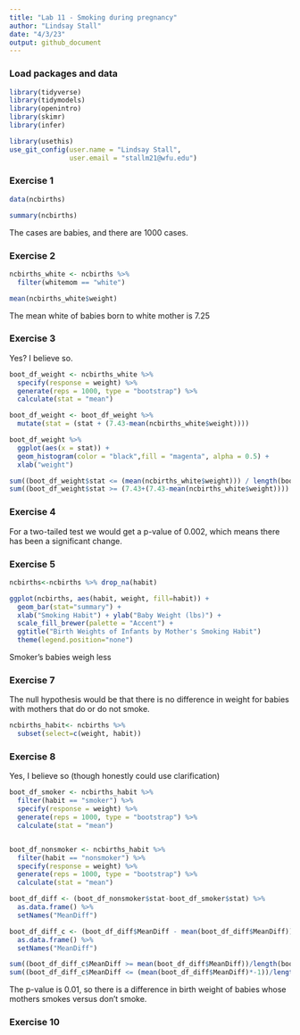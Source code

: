 ```yaml
---
title: "Lab 11 - Smoking during pregnancy"
author: "Lindsay Stall"
date: "4/3/23"
output: github_document
---
```


### Load packages and data

```r
library(tidyverse) 
library(tidymodels)
library(openintro)
library(skimr)
library(infer)
```

```r
library(usethis)
use_git_config(user.name = "Lindsay Stall", 
               user.email = "stallm21@wfu.edu")
```



### Exercise 1

```r
data(ncbirths)
```

```r
summary(ncbirths)
```
The cases are babies, and there are 1000 cases.

### Exercise 2

```r
ncbirths_white <- ncbirths %>%
  filter(whitemom == "white")
```

```r
mean(ncbirths_white$weight)

```
The mean white of babies born to white mother is 7.25

### Exercise 3

Yes? I believe so.

```r
boot_df_weight <- ncbirths_white %>%
  specify(response = weight) %>% 
  generate(reps = 1000, type = "bootstrap") %>% 
  calculate(stat = "mean")

boot_df_weight <- boot_df_weight %>% 
  mutate(stat = (stat + (7.43-mean(ncbirths_white$weight))))

boot_df_weight %>% 
  ggplot(aes(x = stat)) +
  geom_histogram(color = "black",fill = "magenta", alpha = 0.5) +
  xlab("weight")

sum((boot_df_weight$stat <= (mean(ncbirths_white$weight))) / length(boot_df_weight$stat)) +
sum((boot_df_weight$stat >= (7.43+(7.43-mean(ncbirths_white$weight)))) / length(boot_df_weight$stat))
```


### Exercise 4
For a two-tailed test we would get a p-value of 0.002, which means there has been a significant change.


### Exercise 5

```r

ncbirths<-ncbirths %>% drop_na(habit)
```


```r
ggplot(ncbirths, aes(habit, weight, fill=habit)) +
  geom_bar(stat="summary") +
  xlab("Smoking Habit") + ylab("Baby Weight (lbs)") +
  scale_fill_brewer(palette = "Accent") +
  ggtitle("Birth Weights of Infants by Mother's Smoking Habit")
  theme(legend.position="none")
```

Smoker's babies weigh less


### Exercise 7

The null hypothesis would be that there is no difference in weight for babies with mothers that do or do not smoke.

```r
ncbirths_habit<- ncbirths %>%
  subset(select=c(weight, habit))
```

### Exercise 8 
Yes, I believe so (though honestly could use clarification)

```r
boot_df_smoker <- ncbirths_habit %>% 
  filter(habit == "smoker") %>%
  specify(response = weight) %>% 
  generate(reps = 1000, type = "bootstrap") %>% 
  calculate(stat = "mean")


boot_df_nonsmoker <- ncbirths_habit %>% 
  filter(habit == "nonsmoker") %>%
  specify(response = weight) %>% 
  generate(reps = 1000, type = "bootstrap") %>% 
  calculate(stat = "mean")

boot_df_diff <- (boot_df_nonsmoker$stat-boot_df_smoker$stat) %>% 
  as.data.frame() %>% 
  setNames("MeanDiff")

boot_df_diff_c <- (boot_df_diff$MeanDiff - mean(boot_df_diff$MeanDiff)) %>% 
  as.data.frame() %>% 
  setNames("MeanDiff")

sum((boot_df_diff_c$MeanDiff >= mean(boot_df_diff$MeanDiff))/length(boot_df_diff_c$MeanDiff)) +
sum((boot_df_diff_c$MeanDiff <= (mean(boot_df_diff$MeanDiff)*-1))/length(boot_df_diff_c$MeanDiff))
```

The p-value is 0.01, so there is a difference in birth weight of babies whose mothers smokes versus don't smoke.

### Exercise 10








